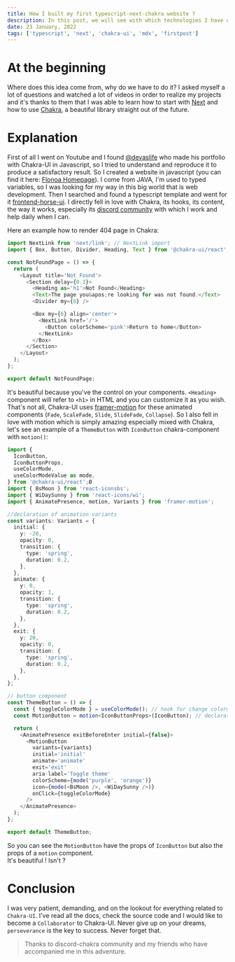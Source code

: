 ```yaml
---
title: How I built my first typescript-next-chakra website ?
description: In this post, we will see with which technologies I have developed my site and the environment in which I could and will work now.
date: 23 January, 2022
tags: ['typescript', 'next', 'chakra-ui', 'mdx', 'firstpost']
---
```


# At the beginning

Where does this idea come from, why do we have to do it? I asked myself a lot of questions
and watched a lot of videos in order to realize my projects and it's thanks to them that I
was able to learn how to start with [Next](https://nextjs.org/) and how to use [Chakra](https://chakra-ui.com/), a beautiful library straight
out of the future.

# Explanation

First of all I went on Youtube and I found [@devaslife](https://www.youtube.com/c/devaslife) who made his portfolio with Chakra-UI in Javascript,
so I tried to understand and reproduce it to produce a satisfactory result. So I created a website in javascript (you can find it here: [Flonoa Homepage](https://www.github.com/hakkaofdev/flonoa.fr)). I come from JAVA, I'm used to typed variables, so I was looking for my way in this big world that is web development.
Then I searched and found a typescript template and went for it [frontend-horse-ui](https://github.com/nikolovlazar/frontend-horse-ui). I directly fell in love with Chakra, its hooks, its content, the way it works, especially its [discord community](https://chakra-ui.com/discord) with which I work and help daily when I can.

Here an example how to render 404 page in Chakra:

```typescript
import NextLink from 'next/link'; // NextLink import
import { Box, Button, Divider, Heading, Text } from '@chakra-ui/react'; // Chakra component imports

const NotFoundPage = () => {
  return (
    <Layout title='Not Found'>
      <Section delay={0.3}>
        <Heading as='h1'>Not Found</Heading>
        <Text>The page you&apos;re looking for was not found.</Text>
        <Divider my={6} />

        <Box my={6} align='center'>
          <NextLink href='/'>
            <Button colorScheme='pink'>Return to home</Button>
          </NextLink>
        </Box>
      </Section>
    </Layout>
  );
};

export default NotFoundPage;
```

It's beautiful because you've the control on your components. `<Heading>` component will refer to `<h1>` in HTML and you can customize it as you wish.
That's not all, Chakra-UI uses [framer-motion](https://www.framer.com/motion/) for these animated components (`Fade`, `ScaleFade`, `Slide`, `SlideFade`, `Collapse`).
So I also fell in love with motion which is simply amazing especially mixed with Chakra, let's see an example of a `ThemeButton` with `IconButton` chakra-component with `motion()`:

```typescript
import {
  IconButton,
  IconButtonProps,
  useColorMode,
  useColorModeValue as mode,
} from '@chakra-ui/react';Ø
import { BsMoon } from 'react-iconsbs';
import { WiDaySunny } from 'react-icons/wi';
import { AnimatePresence, motion, Variants } from 'framer-motion';

//declaration of animation variants
const variants: Variants = {
  initial: {
    y: -20,
    opacity: 0,
    transition: {
      type: 'spring',
      duration: 0.2,
    },
  },
  animate: {
    y: 0,
    opacity: 1,
    transition: {
      type: 'spring',
      duration: 0.2,
    },
  },
  exit: {
    y: 20,
    opacity: 0,
    transition: {
      type: 'spring',
      duration: 0.2,
    },
  },
};

// button component
const ThemeButton = () => {
  const { toggleColorMode } = useColorMode(); // hook for change colormode
  const MotionButton = motion<IconButtonProps>(IconButton); // declaration for the IconButton component with props of a motion

  return (
    <AnimatePresence exitBeforeEnter initial={false}>
      <MotionButton
        variants={variants}
        initial='initial'
        animate='animate'
        exit='exit'
        aria-label='Toggle theme'
        colorScheme={mode('purple', 'orange')}
        icon={mode(<BsMoon />, <WiDaySunny />)}
        onClick={toggleColorMode}
      />
    </AnimatePresence>
  );
};

export default ThemeButton;
```

So you can see the `MotionButton` have the props of `IconButton` but also the props of a `motion` component.<br/>
It's beautiful ! Isn't ?

# Conclusion

I was very patient, demanding, and on the lookout for everything related to `Chakra-UI`. I've read all the docs, check the source code and I would like to become a `Collaborator` to Chakra-UI.
Never give up on your dreams, `perseverance` is the key to success. Never forget that.

> Thanks to discord-chakra community and my friends who have accompanied me in this adventure.
